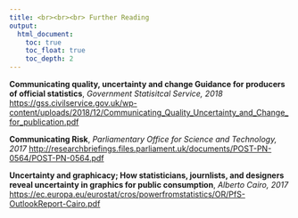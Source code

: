 ```yaml
---
title: <br><br><br> Further Reading
output:
  html_document:
    toc: true
    toc_float: true
    toc_depth: 2
---
```


<b> Communicating quality, uncertainty and change Guidance for producers of official statistics</b>, <i>Government Statisitcal Service, 2018 </i>
[https://gss.civilservice.gov.uk/wp-content/uploads/2018/12/Communicating_Quality_Uncertainty_and_Change_for_publication.pdf](https://gss.civilservice.gov.uk/wp-content/uploads/2018/12/Communicating_Quality_Uncertainty_and_Change_for_publication.pdf)

<b>Communicating Risk</b>, <i>Parliamentary Office for Science and Technology, 2017</i>
[http://researchbriefings.files.parliament.uk/documents/POST-PN-0564/POST-PN-0564.pdf](http://researchbriefings.files.parliament.uk/documents/POST-PN-0564/POST-PN-0564.pdf)

<b>Uncertainty and graphicacy; How statisticians, journlists, and designers reveal uncertainty in graphics for public consumption</b>, <i>Alberto Cairo, 2017</i>
[https://ec.europa.eu/eurostat/cros/powerfromstatistics/OR/PfS-OutlookReport-Cairo.pdf](https://ec.europa.eu/eurostat/cros/powerfromstatistics/OR/PfS-OutlookReport-Cairo.pdf)
